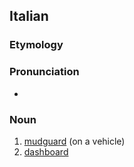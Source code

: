 ==Italian==

===Etymology===
{{prefix|para|fango|lang=it}}

===Pronunciation===
* {{rhymes|anɡo|lang=it}}

===Noun===
{{it-noun|m}}

# [[mudguard]] (on a vehicle)
# [[dashboard]]